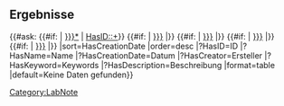 <noinclude>
{{OslTemplate:Helper/Docu/FormTemplate}}
</noinclude>
<includeonly>
== Ergebnisse ==
{{#ask: 
[[Category:LabNote]]
{{#if: {{{id|}}} | [[HasID::~*{{{id|}}}*]] | [[HasID::+]]}}
{{#if: {{{date_from|}}} | [[HasCreationDate::>{{{date_from|}}}]] |}}
{{#if: {{{date_to|}}} | [[HasCreationDate::<{{{date_to|}}}]] |}}
{{#if: {{{keyword|}}} | [[HasKeyword::{{{keyword|}}}]] |}}
{{#if: {{{creator|}}} | [[HasCreator::{{{creator|}}}]] |}}
|sort=HasCreationDate
|order=desc
|?HasID=ID
|?HasName=Name
|?HasCreationDate=Datum 
|?HasCreator=Ersteller  
|?HasKeyword=Keywords 
|?HasDescription=Beschreibung 
|format=table 
|default=Keine Daten gefunden}}
</includeonly>